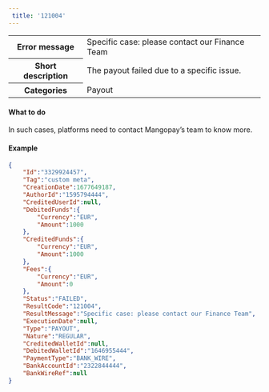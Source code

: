 ```yaml
---  
 title: '121004'  
---  
```

  
<table>
    <tbody>
        <tr>
            <th><strong>Error message</strong></th>
            <td>Specific case: please contact our Finance Team</td>
        </tr>
        <tr>
            <th><strong>Short description</strong></th>
            <td>The payout failed due to a specific issue.</td>
        </tr>
        <tr>
            <th><strong>Categories</strong></th>
            <td>  
<div class="label">Payout</div>
</td>
        </tr>
    </tbody>
</table>  

#### What to do  

In such cases, platforms need to contact Mangopay’s team to know more.  

#### Example  
```json API Response
{
    "Id":"3329924457",
    "Tag":"custom meta",
    "CreationDate":1677649187,
    "AuthorId":"1595794444",
    "CreditedUserId":null,
    "DebitedFunds":{
        "Currency":"EUR",
        "Amount":1000
    },
    "CreditedFunds":{
        "Currency":"EUR",
        "Amount":1000
    },
    "Fees":{
        "Currency":"EUR",
        "Amount":0
    },
    "Status":"FAILED",
    "ResultCode":"121004",
    "ResultMessage":"Specific case: please contact our Finance Team",
    "ExecutionDate":null,
    "Type":"PAYOUT",
    "Nature":"REGULAR",
    "CreditedWalletId":null,
    "DebitedWalletId":"1646955444",
    "PaymentType":"BANK_WIRE",
    "BankAccountId":"2322844444",
    "BankWireRef":null
}
```